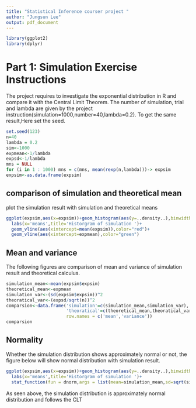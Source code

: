 ```yaml
---
title: "Statistical Inference courser project "
author: "Jungsun Lee"
output: pdf_document
---
```


```r
library(ggplot2)
library(dplyr)
```

# Part 1: Simulation Exercise Instructions
The project requires to investigate the exponential distribution in R and compare it with the Central Limit Theorem. The number of simulation, trial and lambda are given by the project instruction(simulation=1000,number=40,lambda=0.2). To get the same result,Here set the seed. 

```r
set.seed(123)
n=40
lambda = 0.2
sim<-1000
expmean<-1/lambda
expsd<-1/lambda
mns = NULL
for (i in 1 : 1000) mns = c(mns, mean(rexp(n,lambda)))-> expsim
expsim<-as.data.frame(expsim)
```

## comparison of simulation and theoretical mean
plot the simulation result with simulation and theoretical means
```r
ggplot(expsim,aes(x=expsim))+geom_histogram(aes(y=..density..),binwidth = lambda,color='black',fill='skyblue')+
  labs(x='means',title='Historgram of simulation ')+
  geom_vline(aes(xintercept=mean(expsim)),color="red")+
  geom_vline(aes(xintercept=expmean),color="green")

```

## Mean and variance 
The following figures are comparison of mean and variance of simulation result and theoretical calculus.
```r
simulation_mean<-mean(expsim$expsim)
theoretical_mean<-expmean
simulation_var<-(sd(expsim$expsim))^2
theoratical_var<-(expsd/sqrt(n))^2
comparsion<-data.frame('simulation'=c(simulation_mean,simulation_var),
                       'theoratical'=c(theoretical_mean,theoratical_var),
                       row.names = c('mean','variance'))
comparsion
```

## Normality 
Whether the simulation distribution shows approximately normal or not, the figure below will show normal distribution with simulation result. 
```r
ggplot(expsim,aes(x=expsim))+geom_histogram(aes(y=..density..),binwidth = lambda,color='black',fill='skyblue')+
  labs(x='means',title='Historgram of simulation ')+
  stat_function(fun = dnorm,args = list(mean=simulation_mean,sd=sqrt(simulation_var)),color='red',size=1.5)
```
As seen above, the simulation distribution is approximately normal distribution and follows the CLT

